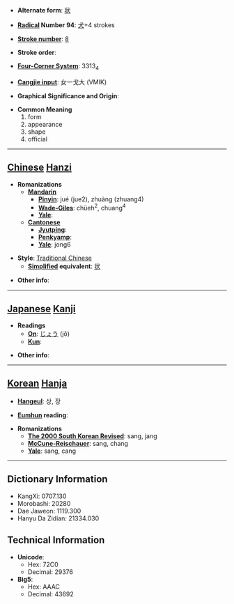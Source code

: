 * '''Alternate form''': [[状]]

* '''[[Wiktionary:Chinese radical index| Radical]] Number 94''': [[Wiktionary:Chinese radical index 犬|犬]]+4 strokes

* '''[[Wiktionary:Chinese total strokes index|Stroke number]]''': [[Wiktionary:Chinese total strokes index 8|8]]

* '''Stroke order''': 

* '''[[Wiktionary:Chinese four corner index|Four-Corner System]]''': 3313<sub>4</sub>

* '''[[Wiktionary:Chinese Cangjie index|Cangjie input]]''': 女一戈大 (VMIK)

* '''Graphical Significance and Origin''': 

* '''Common Meaning'''
*#form
*# appearance
*# shape
*# official


----

== [[Chinese]] [[Hanzi]] ==

* '''Romanizations'''
** '''[[Mandarin]]'''
*** '''[[Pinyin]]''': jué (jue2), zhuàng (zhuang4)
*** '''[[Wade-Giles]]''': chüeh<sup>2</sup>, chuang<sup>4</sup>
*** '''[[Yale]]''': 
** '''[[Cantonese]]'''
*** '''[[Jyutping]]''':
*** '''[[Penkyamp]]''': 
*** '''[[Yale]]''': jong6

* '''Style''': [[Traditional Chinese]] 
** '''[[Simplified Chinese|Simplified]] equivalent''': [[状]]

* '''Other info''': 

----

== [[Japanese]] [[Kanji]] ==

* '''Readings'''
** '''[[On]]''': [[じょう]] (jō)
** '''[[Kun]]''': 

* '''Other info''':  

----

== [[Korean]] [[Hanja]] ==

* '''[[Hangeul]]''': 상, 장

* '''[[Eumhun]] reading''': 

* '''Romanizations'''
** '''[[The 2000 South Korean Revised Romanization|The 2000 South Korean Revised]]''': sang, jang
** '''[[McCune-Reischauer]]''': sang, chang
** '''[[Yale]]''': sang, cang

----

== Dictionary Information ==

* KangXi: 0707.130
* Morobashi: 20280
* Dae Jaweon: 1119.300
* Hanyu Da Zidian: 21334.030

== Technical Information ==

* '''Unicode''':
** Hex: 72C0
** Decimal: 29376
* '''Big5''':
** Hex: AAAC
** Decimal: 43692